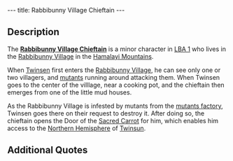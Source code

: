 ---
title: Rabbibunny Village Chieftain
---

{{Infobox Character
 |image=Chieftain.JPG
 |race=rabbibunny
 |gender=male
 |size=average
 |age=Adult
 |magical=no
 |lba1=aye
 |lba2=
 |alignment=neutral
 |occupation=
 |requires=
 |amount=
 |fam1=
 |fam2=
 |planet=
 |island=
 |building=
}}
{{Quote
 |Noble stranger, we will open the Door of the Sacred Carrot for you if you sabotage the mutant factory, from where the monsters that infest this hemisphere emerge. This door leads to the shore, and from there you can access all of this part of the planet..
 |character=Rabbibunny Village Chieftain
 |island=Hamalayi Mountains
 |planet=twinsun
 |quoteid=294}}

==Description==

The '''[[Rabbibunny Village Chieftain]]''' is a minor character in [[LBA 1]] who lives in the [[Rabbibunny Village]] in the [[Hamalayi Mountains]].

When [[Twinsen]] first enters the [[Rabbibunny Village]], he can see only one or two villagers, and [[mutants]] running around attacking them. When Twinsen goes to the center of the villlage, near a cooking pot, and the chieftain then emerges from one of the little mud houses.

As the Rabbibunny Village is infested by mutants from the [[mutants factory]], Twinsen goes there on their request to destroy it. After doing so, the chieftain opens the Door of the [[Sacred Carrot]] for him, which enables him access to the [[Northern Hemisphere]] of [[Twinsun]].

==Additional Quotes==
{{Quote
 |Hey, you, don't touch our kitchen!
 |character=Rabbibunny Village Chieftain
 |island=Hamalayi Mountains
 |planet=twinsun
 |quoteid=293}}
{{Quote
 |Hey, you! Don't touch our k... oh, it's you! Good work, you have disabled the mutant factory! No more new monsters are being produced. By the way, what is your name, brave stranger?
 |character=Rabbibunny Village Chieftain
 |island=Hamalayi Mountains
 |planet=twinsun
 |quoteid=296}}
{{Quote
 |New monsters are still coming to the village: the factory has not been completely disabled!
 |character=Rabbibunny Village Chieftain
 |island=Hamalayi Mountains
 |planet=twinsun
 |quoteid=303}}
{{Quote
 |And now, brave stranger Twinsen, follow me to the Door of the Sacred Carrot.
 |character=Rabbibunny Village Chieftain
 |island=Hamalayi Mountains
 |planet=twinsun
 |quoteid=304}}
{{Quote
 |Carrot, open up!
 |character=Rabbibunny Village Chieftain
 |island=Hamalayi Mountains
 |planet=twinsun
 |quoteid=312}}
{{Quote
 |Thank you for saving this village, brave stranger Twinsen.
 |character=Rabbibunny Village Chieftain
 |island=Hamalayi Mountains
 |planet=twinsun
 |quoteid=306}}

<!-- remove these category links when they're all automated by categorizers...
[[Category:Hamalayi Mountains inhabitants]] -->